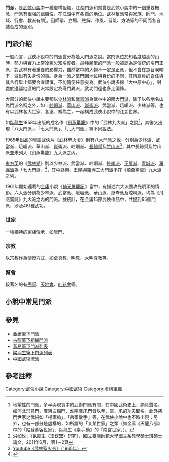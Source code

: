 '''門派'''，是[[武俠小說|武俠小說]]中一種虛構組織，江湖門派和幫會是武俠小說中的一個重要概念，門派有很強的組織性，在江湖中有各自的地位。武林幫派常與家族、師門、地域、行會、教派有關<ref>地望性的門派，多半與現實中的武術門派有關，在中國武術史上，頗具聲名，如河北形意門、廣東白鶴門、淮陽鷹爪門皆以拳、掌、爪的功夫聞名，此外將門世家之武術如「楊家槍」、「岳家散手」等，在武俠小說中也不時出現；另外，也有一部分是虛構的，如所謂的「某某世家」之類（如金庸《天龍八部》中的「姑蘇慕容世家」、臥龍生《素手劫》的「南宮世家」）。</ref>。因師承、立場、見解、作風、習氣、方法等的不同而各自結合成的派別。

== 門派介紹 ==

一般而言，武俠小說中的門派會分為幾大門派之說。當門派位於知名度越高的山時，勢力與實力上常凌駕欠知名度者。這種類型的門派一般被認為是傳統的名門正派，對武林有著重要的影響力，雖然當中的人物不一定是正派，但不會在眾目睽睽下，做出有失身份的事。身為一派之掌門因地位與身份的不同，其所肩負的責任與其言行舉止都要合宜謹慎，不能隨便任意妄為。武俠小說多採「大中原中心」，對處於邊疆地區的門派常設定為奇門異派，武功門徑也多走偏鋒。

大部分的武俠小說主要都以[[少林派|少林派]]和[[武當派|武當派]]為武林中的兩大[[門派|門派]]，除了以各地名山為門派名稱之外，如：[[崆峒派|崆峒派]]、[[華山派|華山派]]、[[崑崙派|崑崙派]]、武當派、峨嵋派、少林派等，也有以武林各大世家、各堡、寨為主，一起構成武俠小說中的江湖世界。

如[[臥龍生|臥龍生]]1958年出版的成名作《[[飛燕驚龍|飛燕驚龍]]》中的「武林九大派」之說<ref>洪如玫，《臥龍生〈玉釵盟〉研究》，國立臺灣師範大學國文系教學碩士班碩士論文，2011年6月，第1－2頁</ref>，其後又出現「八大門派」、「七大門派」、「六大門派」等不同說法。

1965年出品的粵語武俠片《[[武林聖火令_(1965年電影)|武林聖火令]]》則有八大門派之說，分別為少林派、武當派、峨嵋派、華山派、崑崙派、崆峒派、[[長鯨幫|長鯨幫]]及[[竹山派|竹山派]]<ref>[http://www.youtube.com/watch?v=bMHyXL0y5-4 Youtube《武林聖火令》（1965年）]</ref>，其中長鯨幫及竹山派並未列入《飛燕驚龍》九大派之內。

[[東方英|東方英]]的《[[武林潮|武林潮]]》則以少林派、武當派、崆峒派、[[終南派|終南派]]、[[王屋派|王屋派]]、[[青城派|青城派]]、[[羅浮派|羅浮派]]為「七大門派」<ref>{{Cite web |url=http://www2.tku.edu.tw/~tkjour/paper/20/20-1.fulltext.pdf |title=林保淳，《金庸小說中的「江湖世界」》，淡江人文社會學刊，第二十期，2004年9月 |access-date=2011-11-12 |archive-url=https://web.archive.org/web/20160304192049/http://www2.tku.edu.tw/~tkjour/paper/20/20-1.fulltext.pdf |archive-date=2016-03-04 |dead-url=yes }}</ref>，其中終南、王屋與羅浮三大門派不在《飛燕驚龍》九大派之列。

1961年開始連載的[[金庸|金庸]]小說《[[倚天屠龍記|倚天屠龍記]]》當中，有描述六大派圍攻光明頂的情節。六大派分別為少林派、武當派、峨嵋派、華山派、崑崙派及崆峒派，均為《飛燕驚龍》九大派之內的門派。據統計，在金庸15部武俠作品中，共提到65個門派，涉及481種武功。

=== 世家 ===
一種獨特的家族傳承，如[[唐門|唐門]]、

=== 宗教 ===
以宗教作為傳授方式，如[[全真教|全真教]]、[[明教|明教]]、[[大明尊教|大明尊教]]等。

=== 幫會 ===
較著名的有[[丐幫|丐幫]]、[[天地會|天地會]]、[[紅花會|紅花會]]等。

== 小說中常見門派 ==
{{columns-list|4|
* [[少林派|少林派]]－[[南少林|南少林]]
* [[武當派|武當派]]
* [[華山派|華山派]]
* [[崑崙派|崑崙派]]
* [[點蒼派|點蒼派]]
* [[崆峒派|崆峒派]]
* [[青城派|青城派]]
* [[峨嵋派|峨嵋派]]
* [[靈鷲宮|靈鷲宮]]
* [[天山派|天山派]]
* [[邙山派|邙山派]]
* [[全真教|全真教]]
* [[丐幫|丐幫]]
* [[唐門|唐門]]
* [[移花宮|移花宮]]
* [[慈航靜齋|慈航靜齋]]
* [[淨念禪宗|淨念禪宗]]
* [[陰癸派|陰癸派]]
* [[明教|明教]]
* [[仙都派|仙都派]]
}}

== 參見 ==
*[[:Category:金庸筆下門派|金庸筆下門派]]
*[[:Category:古龍筆下組織門派|古龍筆下組織門派]]
*[[黃易筆下門派列表|黃易筆下門派列表]]
*[[梁羽生筆下門派列表|梁羽生筆下門派列表]]
*[[中國武術流派|中國武術流派]]

== 參考註釋 ==
{{reflist}}

[[Category:武俠小說|Category:武俠小說]]
[[Category:中國武術|Category:中國武術]]
[[Category:虛構組織|Category:虛構組織]]